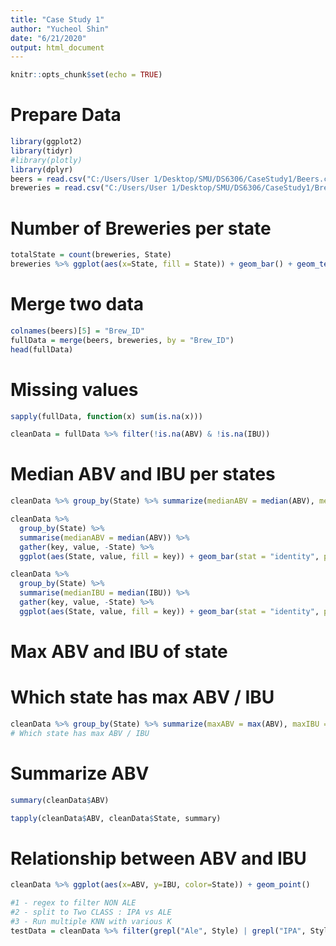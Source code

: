 ```yaml
---
title: "Case Study 1"
author: "Yucheol Shin"
date: "6/21/2020"
output: html_document
---
```


```r
knitr::opts_chunk$set(echo = TRUE)
```


# Prepare Data
```r
library(ggplot2)
library(tidyr)
#library(plotly)
library(dplyr)
beers = read.csv("C:/Users/User 1/Desktop/SMU/DS6306/CaseStudy1/Beers.csv", header = TRUE)
breweries = read.csv("C:/Users/User 1/Desktop/SMU/DS6306/CaseStudy1/Breweries.csv", header = TRUE)
```

# Number of Breweries per state
```r
totalState = count(breweries, State)
breweries %>% ggplot(aes(x=State, fill = State)) + geom_bar() + geom_text(aes(State, totalState$n + 1, label=totalState$n, fill = NULL), data= totalState)
```

# Merge two data
```r
colnames(beers)[5] = "Brew_ID"
fullData = merge(beers, breweries, by = "Brew_ID")
head(fullData)
```

# Missing values
```r
sapply(fullData, function(x) sum(is.na(x)))

cleanData = fullData %>% filter(!is.na(ABV) & !is.na(IBU))
```

# Median ABV and IBU per states
```r
cleanData %>% group_by(State) %>% summarize(medianABV = median(ABV), medianIBU = median(IBU), count = n())

cleanData %>% 
  group_by(State) %>% 
  summarise(medianABV = median(ABV)) %>% 
  gather(key, value, -State) %>% 
  ggplot(aes(State, value, fill = key)) + geom_bar(stat = "identity", position = "dodge")

cleanData %>% 
  group_by(State) %>% 
  summarise(medianIBU = median(IBU)) %>% 
  gather(key, value, -State) %>% 
  ggplot(aes(State, value, fill = key)) + geom_bar(stat = "identity", position = "dodge")
```


# Max ABV and IBU of state
# Which state has max ABV / IBU
```r
cleanData %>% group_by(State) %>% summarize(maxABV = max(ABV), maxIBU = max(IBU))
# Which state has max ABV / IBU
```




# Summarize ABV
```r
summary(cleanData$ABV)

tapply(cleanData$ABV, cleanData$State, summary)
```

# Relationship between ABV and IBU
```r
cleanData %>% ggplot(aes(x=ABV, y=IBU, color=State)) + geom_point()
```


```r
#1 - regex to filter NON ALE
#2 - split to Two CLASS : IPA vs ALE
#3 - Run multiple KNN with various K 
testData = cleanData %>% filter(grepl("Ale", Style) | grepl("IPA", Style) )


```
